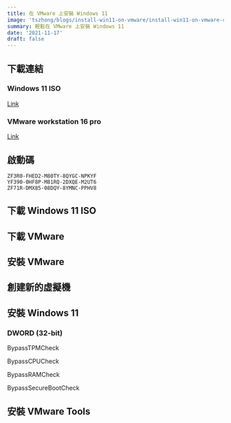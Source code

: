 ```yaml
---
title: 在 VMware 上安裝 Windows 11
image: 'tszhong/blogs/install-win11-on-vmware/install-win11-on-vmware-cover_yyykd9'
summary: 輕鬆在 VMware 上安裝 Windows 11
date: '2021-11-17'
draft: false
---
```


<YouTubeEmbed
  poster='maxresdefault'
  title='在 VMware 上安裝 Windows 11'
  id='QPNDKe7CB0Y'
/>

## 下載連結

### Windows 11 ISO

[Link](https://www.microsoft.com/zh-hk/software-download/windows11)

### VMware workstation 16 pro

[Link](https://www.vmware.com/products/workstation-pro/workstation-pro-evaluation.html)

## 啟動碼

```
ZF3R0-FHED2-M80TY-8QYGC-NPKYF
YF390-0HF8P-M81RQ-2DXQE-M2UT6
ZF71R-DMX85-08DQY-8YMNC-PPHV8
```

## 下載 Windows 11 ISO

<CloudinaryImg
  mdx
  publicId='tszhong/blogs/install-win11-on-vmware/install-win11-on-vmware-0-1_ambcyx'
  width={1440}
  height={900}
  alt='Install windows 11 on vmware'
/>

<CloudinaryImg
  mdx
  publicId='tszhong/blogs/install-win11-on-vmware/install-win11-on-vmware-0-2_hbw4cf'
  width={1440}
  height={900}
  alt='Install windows 11 on vmware'
/>

<CloudinaryImg
  mdx
  publicId='tszhong/blogs/install-win11-on-vmware/install-win11-on-vmware-0-3_smpjjm'
  width={1440}
  height={900}
  alt='Install windows 11 on vmware'
/>

## 下載 VMware

<CloudinaryImg
  mdx
  publicId='tszhong/blogs/install-win11-on-vmware/install-win11-on-vmware-1-0_eeoahk'
  width={1440}
  height={900}
  alt='Install windows 11 on vmware'
/>

## 安裝 VMware

<CloudinaryImg
  mdx
  publicId='tszhong/blogs/install-win11-on-vmware/install-win11-on-vmware-1-1_mdttgg'
  width={1440}
  height={900}
  alt='Install windows 11 on vmware'
/>

<CloudinaryImg
  mdx
  publicId='tszhong/blogs/install-win11-on-vmware/install-win11-on-vmware-1-2_gdaobs'
  width={1440}
  height={900}
  alt='Install windows 11 on vmware'
/>

<CloudinaryImg
  mdx
  publicId='tszhong/blogs/install-win11-on-vmware/install-win11-on-vmware-1-3_iwjvqj'
  width={1440}
  height={900}
  alt='Install windows 11 on vmware'
/>

<CloudinaryImg
  mdx
  publicId='tszhong/blogs/install-win11-on-vmware/install-win11-on-vmware-1-4_bjltkz'
  width={1440}
  height={900}
  alt='Install windows 11 on vmware'
/>

<CloudinaryImg
  mdx
  publicId='tszhong/blogs/install-win11-on-vmware/install-win11-on-vmware-1-5_pdj9xw'
  width={1440}
  height={900}
  alt='Install windows 11 on vmware'
/>

<CloudinaryImg
  mdx
  publicId='tszhong/blogs/install-win11-on-vmware/install-win11-on-vmware-1-6_hnrfqv'
  width={1440}
  height={900}
  alt='Install windows 11 on vmware'
/>

<CloudinaryImg
  mdx
  publicId='tszhong/blogs/install-win11-on-vmware/install-win11-on-vmware-1-7_pka595'
  width={1440}
  height={900}
  alt='Install windows 11 on vmware'
/>

<CloudinaryImg
  mdx
  publicId='tszhong/blogs/install-win11-on-vmware/install-win11-on-vmware-1-8_lxcmgi'
  width={1440}
  height={900}
  alt='Install windows 11 on vmware'
/>

## 創建新的虛擬機

<CloudinaryImg
  mdx
  publicId='tszhong/blogs/install-win11-on-vmware/install-win11-on-vmware-1_e4bgy7'
  width={1440}
  height={900}
  alt='Install windows 11 on vmware'
/>

<CloudinaryImg
  mdx
  publicId='tszhong/blogs/install-win11-on-vmware/install-win11-on-vmware-2_vbjgzl'
  width={1440}
  height={900}
  alt='Install windows 11 on vmware'
/>

<CloudinaryImg
  mdx
  publicId='tszhong/blogs/install-win11-on-vmware/install-win11-on-vmware-3_bxczxg'
  width={1440}
  height={900}
  alt='Install windows 11 on vmware'
/>

<CloudinaryImg
  mdx
  publicId='tszhong/blogs/install-win11-on-vmware/install-win11-on-vmware-4_mktya6'
  width={1440}
  height={900}
  alt='Install windows 11 on vmware'
/>

<CloudinaryImg
  mdx
  publicId='tszhong/blogs/install-win11-on-vmware/install-win11-on-vmware-5_tnwrcx'
  width={1440}
  height={900}
  alt='Install windows 11 on vmware'
/>

<CloudinaryImg
  mdx
  publicId='tszhong/blogs/install-win11-on-vmware/install-win11-on-vmware-6_btmd06'
  width={1440}
  height={900}
  alt='Install windows 11 on vmware'
/>

<CloudinaryImg
  mdx
  publicId='tszhong/blogs/install-win11-on-vmware/install-win11-on-vmware-7_blemdp'
  width={1440}
  height={900}
  alt='Install windows 11 on vmware'
/>

<CloudinaryImg
  mdx
  publicId='tszhong/blogs/install-win11-on-vmware/install-win11-on-vmware-8_j9mv4m'
  width={1440}
  height={900}
  alt='Install windows 11 on vmware'
/>

<CloudinaryImg
  mdx
  publicId='tszhong/blogs/install-win11-on-vmware/install-win11-on-vmware-9_knpsam'
  width={1440}
  height={900}
  alt='Install windows 11 on vmware'
/>

<CloudinaryImg
  mdx
  publicId='tszhong/blogs/install-win11-on-vmware/install-win11-on-vmware-10_xktei4'
  width={1440}
  height={900}
  alt='Install windows 11 on vmware'
/>

<CloudinaryImg
  mdx
  publicId='tszhong/blogs/install-win11-on-vmware/install-win11-on-vmware-11_fwn2ln'
  width={1440}
  height={900}
  alt='Install windows 11 on vmware'
/>

## 安裝 Windows 11

<CloudinaryImg
  mdx
  publicId='tszhong/blogs/install-win11-on-vmware/install-win11-on-vmware-12_t0sl0q'
  width={1440}
  height={900}
  alt='Install windows 11 on vmware'
/>

<CloudinaryImg
  mdx
  publicId='tszhong/blogs/install-win11-on-vmware/install-win11-on-vmware-13_eej67k'
  width={1440}
  height={900}
  alt='Install windows 11 on vmware'
/>

<CloudinaryImg
  mdx
  publicId='tszhong/blogs/install-win11-on-vmware/install-win11-on-vmware-14_tivrdj'
  width={1440}
  height={900}
  alt='Install windows 11 on vmware'
/>

<CloudinaryImg
  mdx
  publicId='tszhong/blogs/install-win11-on-vmware/install-win11-on-vmware-15_glgbpo'
  width={1440}
  height={900}
  alt='Install windows 11 on vmware'
/>

<CloudinaryImg
  mdx
  publicId='tszhong/blogs/install-win11-on-vmware/install-win11-on-vmware-16_gvadql'
  width={1440}
  height={900}
  alt='Install windows 11 on vmware'
/>

<CloudinaryImg
  mdx
  publicId='tszhong/blogs/install-win11-on-vmware/install-win11-on-vmware-17_u1goeo'
  width={1440}
  height={900}
  alt='Install windows 11 on vmware'
/>

<CloudinaryImg
  mdx
  publicId='tszhong/blogs/install-win11-on-vmware/install-win11-on-vmware-18_najg6f'
  width={1440}
  height={900}
  alt='Install windows 11 on vmware'
/>

<CloudinaryImg
  mdx
  publicId='tszhong/blogs/install-win11-on-vmware/install-win11-on-vmware-19_mxmyjg'
  width={1440}
  height={900}
  alt='Install windows 11 on vmware'
/>

### DWORD (32-bit)

BypassTPMCheck

BypassCPUCheck

BypassRAMCheck

BypassSecureBootCheck

<CloudinaryImg
  mdx
  publicId='tszhong/blogs/install-win11-on-vmware/install-win11-on-vmware-20_nyzkfm'
  width={1440}
  height={900}
  alt='Install windows 11 on vmware'
/>

<CloudinaryImg
  mdx
  publicId='tszhong/blogs/install-win11-on-vmware/install-win11-on-vmware-21_yeozh4'
  width={1440}
  height={900}
  alt='Install windows 11 on vmware'
/>

<CloudinaryImg
  mdx
  publicId='tszhong/blogs/install-win11-on-vmware/install-win11-on-vmware-22_sbnavm'
  width={1440}
  height={900}
  alt='Install windows 11 on vmware'
/>

<CloudinaryImg
  mdx
  publicId='tszhong/blogs/install-win11-on-vmware/install-win11-on-vmware-23_nwlcub'
  width={1440}
  height={900}
  alt='Install windows 11 on vmware'
/>

<CloudinaryImg
  mdx
  publicId='tszhong/blogs/install-win11-on-vmware/install-win11-on-vmware-24_cqo9bs'
  width={1440}
  height={900}
  alt='Install windows 11 on vmware'
/>

<CloudinaryImg
  mdx
  publicId='tszhong/blogs/install-win11-on-vmware/install-win11-on-vmware-25_baky1g'
  width={1440}
  height={900}
  alt='Install windows 11 on vmware'
/>

## 安裝 VMware Tools

<CloudinaryImg
  mdx
  publicId='tszhong/blogs/install-win11-on-vmware/install-win11-on-vmware-26_dbhtut'
  width={1440}
  height={900}
  alt='Install windows 11 on vmware'
/>

<CloudinaryImg
  mdx
  publicId='tszhong/blogs/install-win11-on-vmware/install-win11-on-vmware-27_nn82k1'
  width={1440}
  height={900}
  alt='Install windows 11 on vmware'
/>

<CloudinaryImg
  mdx
  publicId='tszhong/blogs/install-win11-on-vmware/install-win11-on-vmware-29_ddqydd'
  width={1440}
  height={900}
  alt='Install windows 11 on vmware'
/>

<CloudinaryImg
  mdx
  publicId='tszhong/blogs/install-win11-on-vmware/install-win11-on-vmware-28_loxchy'
  width={1440}
  height={900}
  alt='Install windows 11 on vmware'
/>

<CloudinaryImg
  mdx
  publicId='tszhong/blogs/install-win11-on-vmware/install-win11-on-vmware-30_exmgmg'
  width={1440}
  height={900}
  alt='Install windows 11 on vmware'
/>

<CloudinaryImg
  mdx
  publicId='tszhong/blogs/install-win11-on-vmware/install-win11-on-vmware-31_ahfthr'
  width={1440}
  height={900}
  alt='Install windows 11 on vmware'
/>

<CloudinaryImg
  mdx
  publicId='tszhong/blogs/install-win11-on-vmware/install-win11-on-vmware-32_hppz8a'
  width={1440}
  height={900}
  alt='Install windows 11 on vmware'
/>
